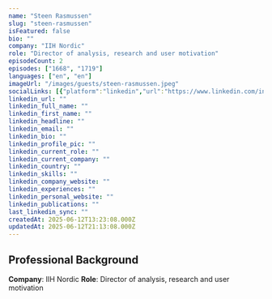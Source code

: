 ```yaml
---
name: "Steen Rasmussen"
slug: "steen-rasmussen"
isFeatured: false
bio: ""
company: "IIH Nordic"
role: "Director of analysis, research and user motivation"
episodeCount: 2
episodes: ["1668", "1719"]
languages: ["en", "en"]
imageUrl: "/images/guests/steen-rasmussen.jpeg"
socialLinks: [{"platform":"linkedin","url":"https://www.linkedin.com/in/steenrasmussen"}]
linkedin_url: ""
linkedin_full_name: ""
linkedin_first_name: ""
linkedin_headline: ""
linkedin_email: ""
linkedin_bio: ""
linkedin_profile_pic: ""
linkedin_current_role: ""
linkedin_current_company: ""
linkedin_country: ""
linkedin_skills: ""
linkedin_company_website: ""
linkedin_experiences: ""
linkedin_personal_website: ""
linkedin_publications: ""
last_linkedin_sync: ""
createdAt: 2025-06-12T13:23:08.000Z
updatedAt: 2025-06-12T21:13:08.000Z
---
```


## Professional Background

**Company**: IIH Nordic
**Role**: Director of analysis, research and user motivation
